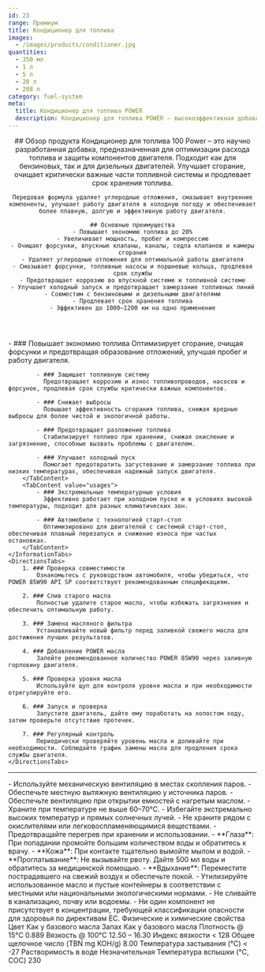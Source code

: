 ```yaml
---
id: 23
range: Премиум
title: Кондиционер для топлива
images:
  - /images/products/conditioner.jpg
quantities:
  - 350 мл
  - 1 л
  - 5 л
  - 20 л
  - 208 л
category: fuel-system
meta:
  title: Кондиционер для топлива POWER
  description: Кондиционер для топлива POWER – высокоэффективная добавка для бензиновых и дизельных двигателей, улучшающая сгорание топлива, очищающая систему и продлевающая срок службы топлива.
---
```


<Header>
    ## Обзор продукта
    Кондиционер для топлива 100 Power – это научно разработанная добавка, предназначенная для оптимизации расхода топлива и защиты компонентов двигателя. Подходит как для бензиновых, так и для дизельных двигателей. Улучшает сгорание, очищает критически важные части топливной системы и продлевает срок хранения топлива.

    Передовая формула удаляет углеродные отложения, смазывает внутренние компоненты, улучшает работу двигателя в холодную погоду и обеспечивает более плавную, долгую и эффективную работу двигателя.

    ## Основные преимущества
    - Повышает экономию топлива до 20%
    - Увеличивает мощность, пробег и компрессию
    - Очищает форсунки, впускные клапаны, каналы, седла клапанов и камеры сгорания
    - Удаляет углеродные отложения для оптимальной работы двигателя
    - Смазывает форсунки, топливные насосы и поршневые кольца, продлевая срок службы
    - Предотвращает коррозию во впускной системе и топливной системе
    - Улучшает холодный запуск и предотвращает замерзание топливных линий
    - Совместим с бензиновыми и дизельными двигателями
    - Продлевает срок хранения топлива
    - Эффективен до 1000–1200 км на одно применение
</Header>

<Section>
    <InformationTabs>
        <TabContent value="core">
            - ### Повышает экономию топлива
              Оптимизирует сгорание, очищая форсунки и предотвращая образование отложений, улучшая пробег и работу двигателя.

            - ### Защищает топливную систему
              Предотвращает коррозию и износ топливопроводов, насосов и форсунок, продлевая срок службы критически важных компонентов.

            - ### Снижает выбросы
              Повышает эффективность сгорания топлива, снижая вредные выбросы для более чистой и экологичной работы.
    
            - ### Предотвращает разложение топлива
              Стабилизирует топливо при хранении, снижая окисление и загрязнение, способные вызвать проблемы с двигателем.
    
            - ### Улучшает холодный пуск
              Помогает предотвратить загустевание и замерзание топлива при низких температурах, обеспечивая надежный запуск двигателя.
        </TabContent>
        <TabContent value="usages">
            - ### Экстремальные температурные условия
              Эффективно работает при холодном пуске и в условиях высокой температуры, подходит для разных климатических зон.

            - ### Автомобили с технологией старт-стоп
              Оптимизировано для двигателей с системой старт-стоп, обеспечивая плавный перезапуск и снижение износа при частых остановках.
        </TabContent>
    </InformationTabs>
    <DirectionsTabs>
        1. ### Проверка совместимости
            Ознакомьтесь с руководством автомобиля, чтобы убедиться, что POWER 85W90 API SP соответствует рекомендованным спецификациям.

        2. ### Слив старого масла
            Полностью удалите старое масло, чтобы избежать загрязнения и обеспечить оптимальную работу.

        3. ### Замена масляного фильтра
            Устанавливайте новый фильтр перед заливкой свежего масла для достижения лучших результатов.

        4. ### Добавление POWER масла
            Залейте рекомендованное количество POWER 85W90 через заливную горловину двигателя.

        5. ### Проверка уровня масла
            Используйте щуп для контроля уровня масла и при необходимости отрегулируйте его.

        6. ### Запуск и проверка
            Запустите двигатель, дайте ему поработать на холостом ходу, затем проверьте отсутствие протечек.

        7. ### Регулярный контроль
            Периодически проверяйте уровень масла и доливайте при необходимости. Соблюдайте график замены масла для продления срока службы двигателя.
    </DirectionsTabs>
</Section>

***

<Section>
    <SafetyTabs>
        <TabContent value="handling">
            - Используйте механическую вентиляцию в местах скопления паров.
            - Обеспечьте местную вытяжную вентиляцию у источника паров.
            - Обеспечьте вентиляцию при открытии емкостей с нагретым маслом.
            - Храните при температуре не выше 60–70°C.
            - Избегайте экстремально высоких температур и прямых солнечных лучей.
            - Не храните рядом с окислителями или легковоспламеняющимися веществами.
            - Предотвращайте перегрев при хранении и использовании.
        </TabContent>
        <TabContent value="first-aid">
            - **Глаза**: При попадании промойте большим количеством воды и обратитесь к врачу.
            - **Кожа**: При контакте тщательно вымойте мылом и водой.
            - **Проглатывание**: Не вызывайте рвоту. Дайте 500 мл воды и обратитесь за медицинской помощью.
            - **Вдыхание**: Переместите пострадавшего на свежий воздух и обеспечьте покой.
        </TabContent>
        <TabContent value="disposal">
            - Утилизируйте использованное масло и пустые контейнеры в соответствии с местными или национальными экологическими нормами.
            - Не сливайте в канализацию, почву или водоемы.
        </TabContent>
        <TabContent value="hazardous">
            - Ни один компонент не присутствует в концентрации, требующей классификации опасности для здоровья по директивам ЕС.
        </TabContent>
    </SafetyTabs>
  
   <Table>
  <TableHeader>
    <TableRow col={2}>
      <TableHead>Физические и химические свойства</TableHead>
    </TableRow>
  </TableHeader>
  <TableBody>
    <TableRow>
      <TableCell>Цвет</TableCell>
      <TableCell>Как у базового масла</TableCell>
    </TableRow>
    <TableRow>
      <TableCell>Запах</TableCell>
      <TableCell>Как у базового масла</TableCell>
    </TableRow>
    <TableRow>
      <TableCell>Плотность @ 15°C</TableCell>
      <TableCell>0.889</TableCell>
    </TableRow>
    <TableRow>
      <TableCell>Вязкость @ 100°C</TableCell>
      <TableCell>12.50 – 16.30</TableCell>
    </TableRow>
    <TableRow>
      <TableCell>Индекс вязкости</TableCell>
      <TableCell>&lt; 128</TableCell>
    </TableRow>
    <TableRow>
      <TableCell>Общее щелочное число (TBN mg KOH/g)</TableCell>
      <TableCell>8.00</TableCell>
    </TableRow>
    <TableRow>
      <TableCell>Температура застывания (°C)</TableCell>
      <TableCell>&lt; -27</TableCell>
    </TableRow>
    <TableRow>
      <TableCell>Растворимость в воде</TableCell>
      <TableCell>Незначительная</TableCell>
    </TableRow>
    <TableRow>
      <TableCell>Температура вспышки (°C, COC)</TableCell>
      <TableCell>230</TableCell>
    </TableRow>
  </TableBody>
</Table>
</Section>

